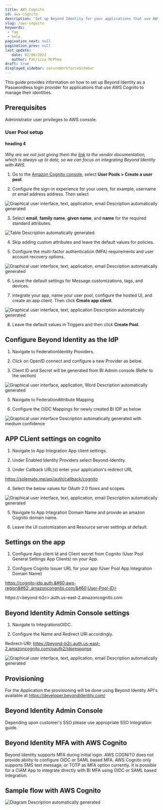 ```yaml
---
title: AWS Cognito
id: aws-cognito
description: 'Set up Beyond Identity for your applications that use AWS Cognito to manage their identities.'
slug: /aws-cognito 
keywords: 
 - faq
 - help
pagination_next: null
pagination_prev: null
last_update: 
   date: 02/08/2022
   author: Patricia McPhee
draft: true
displayed_sidebar: secureWorkforceSidebar
---
```



This guide provides information on how to set up Beyond Identity as a Passwordless login provider for applications that use AWS Cognito to manage their identities.  


## Prerequisites
Administrator user privileges to AWS console.
### User Pool setup

#### heading 4

*Why are we not just giving them the [link](https://docs.aws.amazon.com/cognito/latest/developerguide/tutorial-create-user-pool.html) to the vendor documentation, which is always up to date, so we can focus on integrating Beyond Identity with AWS.*

1. Go to the [Amazon Cognito console](https://console.aws.amazon.com/cognito/home), select **User Pools > Create a user pool**.

2. Configure the sign-in experience for your users, for example, username or email address address. Then select

  ![Graphical user interface, text, application, email Description automatically generated](../images/aws/image2.png)

3. Select **email**, **family name**, **given name**, and **name** for the required standard attributes. 

  ![Table Description automatically generated](../images/aws/image3.png)

4. Skip adding custom attributes and leave the default values for policies.

5. Configure the multi-factor authentication (MFA) requirements and user account recovery options.

  ![Graphical user interface, text, application, email Description automatically generated](../images/aws/image4.png)

6. Leave the default settings for Message customizations, tags, and devices.

7. Integrate your app, name your user pool, configure the hosted UI, and create an app client. Then click **Create app client**. 

  ![Graphical user interface, text, application Description automatically generated](../images/aws/image5.png)

8. Leave the default values in Triggers and then click **Create Pool**.


## Configure Beyond Identity as the IdP

1. Navigate to FederationIdentity Providers.

3. Click on OpenID connect and configure a new Provider as below.

4. Client ID and Secret will be generated from BI Admin console (Refer to the section)

  ![Graphical user interface, application, Word Description automatically generated](../images/aws/image6.png)

5. Navigate to FederationAttribute Mapping

6. Configure the OIDC Mappings for newly created BI IDP as below

  ![Graphical user interface Description automatically generated with medium confidence](../images/aws/image7.png)

## APP CLient settings on cognito

1. Navigate to App Integration App client settings.

2. Under Enabled Identity Providers select Beyond-Identity.

3. Under Callback URL(s) enter your application's redirect URL

  https://solemate.me/api/auth/callback/cognito

4. Select the below values for OAuth 2.0 flows and scopes.

  ![Graphical user interface, text, application, email Description automatically generated](../images/aws/image8.png)

5. Navigate to App Integration Domain Name and provide an amazon Cognito domain name.

6. Leave the UI customization and Resource server settings at default.

## Settings on the app

1. Configure App client Id and Client secret from Cognito (User Pool General Settings App Clients) on your App.

2. Configure Cognito Issuer URL for your app (User Pool App Integration Domain Name)

  https://cognito-idp.auth.&#60;aws-region&#62;.amazoncongnito.com/&#60;User-Pool-ID>

  https://&#60;beyond-b2c&#62;.auth.us-east-2.amazoncognito.com

## Beyond Identity Admin Console settings

1. Navigate to IntegrationsOIDC.

2. Configure the Name and Redirect URI accordingly.

  Redirect-URI: https://beyond-b2c.auth.us-east-2.amazoncognito.com/oauth2/idpresponse

  ![Graphical user interface, text, application, email Description automatically generated](../images/aws/image9.png)

## Provisioning

For the Application the provisioning will be done using Beyond Identity API's available at <https://developer.beyondidentity.com/>

## Beyond Identity Admin Console

Depending upon customer's SSO please use appropriate SSO Integration guide.

## Beyond Identity MFA with AWS Cognito

Beyond Identity supports MFA during initial login. AWS COGNITO does not provide ability to configure OIDC or SAML based MFA. AWS Cognito only supports SMS text message, or TOTP as MFA option currently. It is possible for a CIAM App to integrate directly with BI MFA using OIDC or SAML based integration.

## Sample flow with AWS Cognito

<awsCognitoFlow />

![Diagram Description automatically generated](../images/aws/image10.png)

